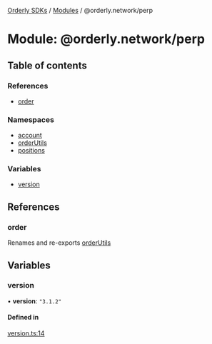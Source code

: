 [Orderly SDKs](/sdks/tech-doc/README) / [Modules](/sdks/tech-doc/modules) / @orderly.network/perp

# Module: @orderly.network/perp

## Table of contents

### References

- [order](/sdks/tech-doc/modules/orderly_network_perp#order)

### Namespaces

- [account](/sdks/tech-doc/modules/orderly_network_perp.account)
- [orderUtils](/sdks/tech-doc/modules/orderly_network_perp.orderUtils)
- [positions](/sdks/tech-doc/modules/orderly_network_perp.positions)

### Variables

- [version](/sdks/tech-doc/modules/orderly_network_perp#version)

## References

### order

Renames and re-exports [orderUtils](/sdks/tech-doc/modules/orderly_network_perp.orderUtils)

## Variables

### version

• **version**: ``"3.1.2"``

#### Defined in

[version.ts:14](https://github.com/OrderlyNetwork/js-sdk/blob/d47dd11/packages/perp/src/version.ts#L14)
